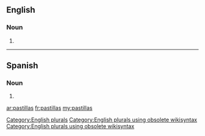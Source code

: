==English==

===Noun===
{{head|en}}

# {{plural of|pastilla}}

[[Category:English plurals]][[Category:English plurals using obsolete wikisyntax]][[Category:English plurals using obsolete wikisyntax]]

----
==Spanish==

===Noun===
{{head|es|noun form|g=f-p}}

# {{plural of|nocat=1|pastilla|lang=es}}

[[ar:pastillas]]
[[fr:pastillas]]
[[my:pastillas]]